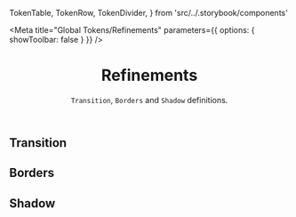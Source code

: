 
  TokenTable,
  TokenRow,
  TokenDivider,
} from 'src/../.storybook/components'

<Meta
  title="Global Tokens/Refinements"
  parameters={{ options: { showToolbar: false } }}
/>

<header>

# Refinements

`Transition`, `Borders` and `Shadow` definitions.

</header>

## Transition

<TokenTable title="Global Token" description="Value">
  <TokenRow token="--fs-transition-timing" value=".2s" />
  <TokenRow token="--fs-transition-property" value="all" />
  <TokenRow token="--fs-transition-function" value="ease-in-out" />
</TokenTable>

## Borders

<TokenTable title="Global Token" description="Value">
  <TokenRow token="--fs-border-radius-small" value=".125rem" />
  <TokenRow token="--fs-border-radius" value=".25rem" />
  <TokenRow token="--fs-border-radius-medium" value=".5rem" />
  <TokenRow token="--fs-border-radius-pill" value="100px" />
  <TokenRow token="--fs-border-radius-circle" value="100%" />
  <TokenDivider />
  <TokenRow token="--fs-border-width" value="1px" />
  <TokenRow token="--fs-border-width-thick" value="2px" />
  <TokenRow token="--fs-border-width-thickest" value="3px" />
  <TokenDivider />
  <TokenRow
    token="--fs-border-color"
    value="var(--fs-color-neutral-4)"
    isColor
  />
  <TokenRow
    token="--fs-border-color-hover"
    value="var(--fs-color-main-3)"
    isColor
  />
  <TokenRow
    token="--fs-border-color-active"
    value="var(--fs-color-main-2)"
    isColor
  />
  <TokenRow
    token="--fs-border-color-disabled"
    value="var(--fs-color-neutral-6)"
    isColor
  />
  <TokenDivider />
  <TokenRow
    token="--fs-border-color-light"
    value="var(--fs-color-neutral-2)"
    isColor
  />
  <TokenRow
    token="--fs-border-color-light-hover"
    value="var(--fs-color-neutral-3)"
    isColor
  />
  <TokenRow
    token="--fs-border-color-light-active"
    value="var(--fs-color-neutral-3)"
    isColor
  />
  <TokenRow
    token="--fs-border-color-light-disabled"
    value="var(--fs-color-neutral-5)"
    isColor
  />
</TokenTable>

## Shadow

<TokenTable>
  <TokenRow token="--fs-shadow" value="none" />
  <TokenRow token="--fs-shadow-darker" value="0 0 10px rgb(0 0 0 / 20%)" />
  <TokenRow
    token="--fs-shadow-hover"
    value="0 0 0 1px var(--fs-color-main-4)"
  />
</TokenTable>
